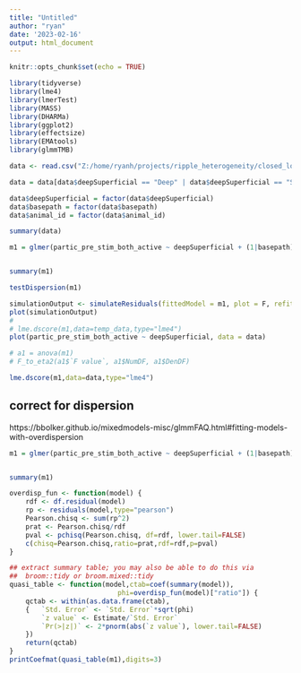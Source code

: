 ```yaml
---
title: "Untitled"
author: "ryan"
date: '2023-02-16'
output: html_document
---
```


```r
knitr::opts_chunk$set(echo = TRUE)
```


```r
library(tidyverse)
library(lme4)
library(lmerTest)
library(MASS)
library(DHARMa)
library(ggplot2)
library(effectsize)
library(EMAtools)
library(glmmTMB)
```


```r
data <- read.csv("Z:/home/ryanh/projects/ripple_heterogeneity/closed_loop_prop_active.csv")

data = data[data$deepSuperficial == "Deep" | data$deepSuperficial == "Superficial",]

data$deepSuperficial = factor(data$deepSuperficial)
data$basepath = factor(data$basepath)
data$animal_id = factor(data$animal_id)

summary(data)
```


```r
m1 = glmer(partic_pre_stim_both_active ~ deepSuperficial + (1|basepath), weights=n_events, data=data,family="binomial")


summary(m1)

testDispersion(m1)

simulationOutput <- simulateResiduals(fittedModel = m1, plot = F, refit=T)
plot(simulationOutput)
# 
# lme.dscore(m1,data=temp_data,type="lme4")
plot(partic_pre_stim_both_active ~ deepSuperficial, data = data)

# a1 = anova(m1)
# F_to_eta2(a1$`F value`, a1$NumDF, a1$DenDF)

lme.dscore(m1,data=data,type="lme4")
```

## correct for dispersion

https://bbolker.github.io/mixedmodels-misc/glmmFAQ.html#fitting-models-with-overdispersion

```r
m1 = glmer(partic_pre_stim_both_active ~ deepSuperficial + (1|basepath), weights=n_events, data=data,family="binomial")


summary(m1)

overdisp_fun <- function(model) {
    rdf <- df.residual(model)
    rp <- residuals(model,type="pearson")
    Pearson.chisq <- sum(rp^2)
    prat <- Pearson.chisq/rdf
    pval <- pchisq(Pearson.chisq, df=rdf, lower.tail=FALSE)
    c(chisq=Pearson.chisq,ratio=prat,rdf=rdf,p=pval)
}

## extract summary table; you may also be able to do this via
##  broom::tidy or broom.mixed::tidy
quasi_table <- function(model,ctab=coef(summary(model)),
                           phi=overdisp_fun(model)["ratio"]) {
    qctab <- within(as.data.frame(ctab),
    {   `Std. Error` <- `Std. Error`*sqrt(phi)
        `z value` <- Estimate/`Std. Error`
        `Pr(>|z|)` <- 2*pnorm(abs(`z value`), lower.tail=FALSE)
    })
    return(qctab)
}
printCoefmat(quasi_table(m1),digits=3)
```


```r

```


```r

```


```r

```


```r

```